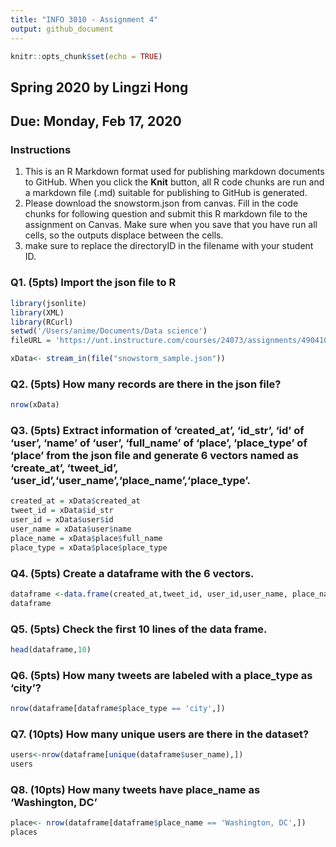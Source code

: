 ---
title: "INFO 3010 - Assignment 4"
output: github_document
---

```{r setup, include=FALSE}
knitr::opts_chunk$set(echo = TRUE)
```

## Spring 2020 by Lingzi Hong
## Due: Monday, Feb 17, 2020
### Instructions
1. This is an R Markdown format used for publishing markdown documents to GitHub. When you click the **Knit** button, all R code chunks are run and a markdown file (.md) suitable for publishing to GitHub is generated.
2. Please download the snowstorm.json from canvas. Fill in the code chunks for following question and submit this R markdown file to the assignment on Canvas. Make sure when you save that you have run all cells, so the outputs displace between the cells.
3. make sure to replace the directoryID in the filename with your student ID. 


### Q1. (5pts) Import the json file to R
```{r}
library(jsonlite)
library(XML)
library(RCurl)
setwd('/Users/anime/Documents/Data science')
fileURL = 'https://unt.instructure.com/courses/24073/assignments/490410?module_item_id=1521324'

xData<- stream_in(file("snowstorm_sample.json"))

```

### Q2. (5pts) How many records are there in the json file?
```{r}

nrow(xData)
```

### Q3. (5pts) Extract information of 'created_at', 'id_str', 'id' of 'user', 'name' of 'user', 'full_name' of 'place', 'place_type' of 'place' from the json file and generate 6 vectors named as 'create_at', 'tweet_id', 'user_id','user_name','place_name','place_type'.
```{r}
created_at = xData$created_at
tweet_id = xData$id_str
user_id = xData$user$id
user_name = xData$user$name
place_name = xData$place$full_name
place_type = xData$place$place_type
```

### Q4. (5pts) Create a dataframe with the 6 vectors.
```{r}
dataframe <-data.frame(created_at,tweet_id, user_id,user_name, place_name,place_type)
dataframe
```

### Q5. (5pts) Check the first 10 lines of the data frame.
```{r}
head(dataframe,10)
```

### Q6. (5pts) How many tweets are labeled with a place_type as 'city'?
```{r}
nrow(dataframe[dataframe$place_type == 'city',])
```

### Q7. (10pts) How many unique users are there in the dataset?
```{r}

users<-nrow(dataframe[unique(dataframe$user_name),])
users
```

### Q8. (10pts) How many tweets have place_name as 'Washington, DC'
```{r}
place<- nrow(dataframe[dataframe$place_name == 'Washington, DC',])
places
```

